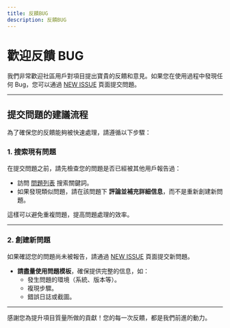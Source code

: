 ```yaml
---
title: 反饋BUG
description: 反饋BUG
---
```


# 歡迎反饋 BUG

我們非常歡迎社區用戶對項目提出寶貴的反饋和意見。如果您在使用過程中發現任何 Bug，您可以通過 [NEW ISSUE](https://github.com/CodePhiliaX/easyexcel-plus/issues/new/choose) 頁面提交問題。

---

## 提交問題的建議流程

為了確保您的反饋能夠被快速處理，請遵循以下步驟：

### 1. **搜索現有問題**
在提交問題之前，請先檢查您的問題是否已經被其他用戶報告過：
- 訪問 [問題列表](https://github.com/CodePhiliaX/easyexcel-plus/issues) 搜索關鍵詞。
- 如果發現類似問題，請在該問題下 **評論並補充詳細信息**，而不是重新創建新問題。

這樣可以避免重複問題，提高問題處理的效率。

---

### 2. **創建新問題**
如果確認您的問題尚未被報告，請通過 [NEW ISSUE](https://github.com/CodePhiliaX/easyexcel-plus/issues/new/choose) 頁面提交新問題。

- **請盡量使用問題模板**，確保提供完整的信息，如：
  - 發生問題的環境（系統、版本等）。
  - 複現步驟。
  - 錯誤日誌或截圖。

---

感謝您為提升項目質量所做的貢獻！您的每一次反饋，都是我們前進的動力。 